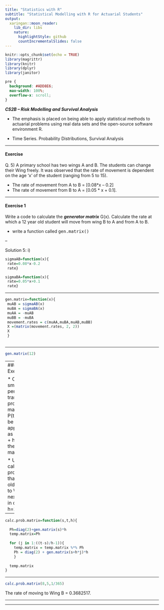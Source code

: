 ```yaml
---
title: "Statistics with R"
subtitle: "Statistical Modelling with R for Actuarial Students"
output:
  xaringan::moon_reader:
    lib_dir: libs
    nature:
      highlightStyle: github
      countIncrementalSlides: false
---
```


```r
knitr::opts_chunk$set(echo = TRUE)
library(magrittr)
library(knitr)
library(dplyr)
library(janitor)


```

```css
pre {
  background: #ADD8E6;
  max-width: 100%;
  overflow-x: scroll;
}
```

***CS2B – Risk Modelling and Survival Analysis ***


* The emphasis is placed on being able to apply statistical methods to actuarial problems using real data sets and the open-source software environment R. 

* Time Series. Probability Distributions, Survival Analysis

---

#### Exercise

Q. 5) A primary school has two wings A and B. The students can change their Wing freely. It was 
observed that the rate of movement is dependent on the age ‘x’ of the student (ranging from 
5 to 15). 

* The rate of movement from A to B = [0.08*x – 0.2] 
* The rate of movement from B to A = [0.05 * x + 0.1]. 

---

#### Exercise 1 

Write a code to calculate the ***generator matrix*** G(x). 
Calculate the rate at which a 12 year old student will move from wing B to A and from A to B. 


* write a function called <tt>gen.matrix()</tt>

--

Solution 5: 
i)
```r
sigmaAB=function(x){ 
 rate=0.08*x-0.2
 rate} 
```

```r
sigmaBA=function(x){ 
 rate=0.05*x+0.1 
 rate} 
``` 

---

```r
gen.matrix=function(x){ 
 muAB = sigmaAB(x) 
 muBA = sigmaBA(x) 
 muAA = -muAB 
 muBB = -muBA 
 movement.rates = c(muAA,muBA,muAB,muBB) 
 X =(matrix(movement.rates, 2, 2)) 
 X
 } 
 
``` 

---

```r
gen.matrix(12) 
``` 

---
#### Exercise 2

* Over a very small time period $h$, the transition probability matrix P(t,t+h) can be 
approximated as P(t,t+h) = I + h*G(t); I is the identity matrix. 

* Using this, calculate the 
probability that a 8 year old will move to Wing B in next 5 years in case h=1/365. 

---

```r
calc.prob.matrix=function(s,t,h){ 
 
  Ph=diag(2)+gen.matrix(s)*h 
  temp.matrix=Ph 
 
  for (j in 1:((t-s)/h-1)){ 
    temp.matrix = temp.matrix %*% Ph 
    Ph = diag(2) + gen.matrix(s+h*j)*h 
    } 
  
  temp.matrix 
} 
```

---

```r
calc.prob.matrix(8,5,1/365) 
```

The rate of moving to Wing B = 0.3682517. 

---


---